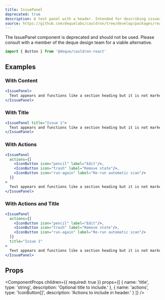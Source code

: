 ```yaml
---
title: IssuePanel
deprecated: true
description: A text panel with a header. Intended for describing issues. Option to put IconButton components in the header.
source: https://github.com/dequelabs/cauldron/tree/develop/packages/react/src/components/IssuePanel/index.tsx
---
```



<Note>
  The IssuePanel component is deprecated and should not be used. Please consult with a member of the deque design team for a viable alternative.
</Note>

```js
import { Button } from '@deque/cauldron-react'
```

## Examples

### With Content

```jsx example
<IssuePanel>
  Text appears and functions like a section heading but it is not marked up as such.
</IssuePanel>
```

### With Title

```jsx example
<IssuePanel title="Issue 1">
  Text appears and functions like a section heading but it is not marked up as such.
</IssuePanel>
```

### With Actions

```jsx example
<IssuePanel
  actions={[
    <IconButton icon="pencil" label="Edit"/>,
    <IconButton icon="trash" label="Remove state"/>,
    <IconButton icon="run-again" label="Re-run automatic scan"/>
  ]}
>
  Text appears and functions like a section heading but it is not marked up as such.
</IssuePanel>
```

### With Actions and Title

```jsx example
<IssuePanel
  actions={[
    <IconButton icon="pencil" label="Edit"/>,
    <IconButton icon="trash" label="Remove state"/>,
    <IconButton icon="run-again" label="Re-run automatic scan"/>
  ]}
  title="Issue 1"
>
  Text appears and functions like a section heading but it is not marked up as such.
</IssuePanel>
```

## Props

<ComponentProps
  children={{
    required: true
  }}
  props={[
    {
      name: 'title',
      type: 'string',
      description: 'Optional title to include.'
    },
    {
      name: 'actions',
      type: 'IconButton[]',
      description: 'Actions to include in header.'
    }
  ]}
/>